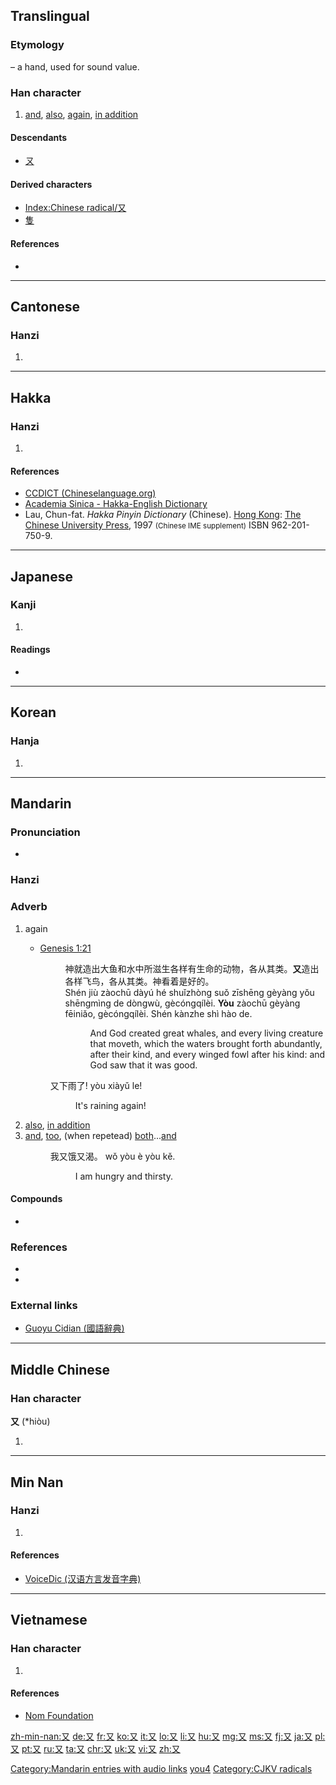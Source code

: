 {{also|ヌ|ﾇ|ㄡ|攵|文}}
==Translingual==
{{stroke order|strokes=2}}
{{stroke order|type=animate}}
===Etymology===
{{liushu|p}} – a hand, used for sound value.

{{Han etyl}}

===Han character===
{{Han char|rn=29|rad=又|as=00|sn=2|four=1740<sub>0</sub>|canj=弓大 (NK)}}

# [[and]], [[also]], [[again]], [[in addition]]

====Descendants====
*[[ㄡ]]

====Derived characters====
* [[Index:Chinese radical/又]]
* [[隻]]

====References====
* {{Han ref|kx=0164.430|dkj=03115|dj=0374.140|hdz=10390.010|uh=53C8|ud=21448|bh=A453|bd=42067}}

----

==Cantonese==

===Hanzi===
{{yue-hanzi|jyut=[[jau6]]|y=yau6}}

# {{defn|lang=yue|sort=又00}}

----

==Hakka==

===Hanzi===
{{hak-hanzi|poj=yù|gd=ju<sup>5</sup> [Meixian], zu<sup>6</sup>, zu<sup>3</sup> [Hailu]|hpy=yiu4}}

# {{defn|lang=hak|sort=又00}}

====References====
*[http://www.chinalanguage.com/dictionaries/?mode=view&view=chardict&query=%E5%8F%88 CCDICT (Chineselanguage.org)]
*[http://minhakka.ling.sinica.edu.tw/bkg/hakyin/search.php?DETAIL=1&LIMIT=id=58870&dbname=su_tian_1&graph=2 Academia Sinica - Hakka-English Dictionary]
*Lau, Chun-fat. ''Hakka Pinyin Dictionary'' (Chinese). [[Hong Kong]]: [[w:Chinese University of Hong Kong|The Chinese University Press]], 1997 <small>(Chinese IME supplement)</small> ISBN 962-201-750-9.

----

==Japanese==

===Kanji===
{{ja-kanji|grade=7|rs=又00}}

# {{defn|lang=ja|sort=又00}}

====Readings====
* {{ja-readings|on=[[ゆう]] (yū)|kun=[[また]] (mata)}}

----

==Korean==

===Hanja===
{{ko-hanja|hangeul=우|rv=u|mr=u}}

# {{defn|lang=ko|sort=又00}}

----

==Mandarin==
{{zh-hanzi-box|[[又]]}}

===Pronunciation===
* {{audio|zh-yòu.ogg|audio|lang=cmn}}

===Hanzi===
{{cmn-hanzi|pin=[[yòu]] ([[you4]])|wg=yu<sup>4</sup>}}

===Adverb===
{{cmn-adv|ts|pin=yòu|pint=you4}}

# {{context|Beginning Mandarin|lang=cmn}} again
#* [http://wordproject.org/multi/bi_en_cn_py.htm Genesis 1:21]
#*: 神就造出大鱼和水中所滋生各样有生命的动物，各从其类。'''又'''造出各样飞鸟，各从其类。神看着是好的。
#*: Shén jiù zàochū dàyú hé shuǐzhòng suǒ zīshēng gèyàng yǒu shēngmìng de dòngwù, gècóngqílèi. '''Yòu''' zàochū gèyàng fēiniǎo, gècóngqílèi. Shén kànzhe shì hào de.
#*:: And God created great whales, and every living creature that moveth, which the waters brought forth abundantly, after their kind, and every winged fowl after his kind: and God saw that it was good.
#: 又下雨了! yòu xiàyǔ le!
#::It's raining again!
# [[also]], [[in addition]]
# [[and]], [[too]], (when repetead) [[both]]...[[and]]
#: 我又饿又渴。 wǒ yòu è yòu kě.
#:: I am hungry and thirsty.

====Compounds====
{{top2}}
* {{zh-ts|又好笑，又好氣|又好笑，又好气}}
{{mid2}}
{{bottom}}

===References===
* {{cite web
| url = http://www.mdbg.net/chindict/chindict.php?page=worddict&wdrst=0&wdqb=又
| title = 又
| work = MDBG English to Chinese dictionary ( Based on CC-CEDICT )
| language = Mandarin/English
| accessdate = 2014-02-22}}
* {{cite web
| url = http://tatoeba.org/eng/sentences/search?query=%E5%8F%88&from=cmn&to=und
| title = Sentences with 又
| work = Tatoeba
| accessdate = 2014-02-24}}

===External links===
* [http://140.111.34.46/cgi-bin/dict/GetContent.cgi?Database=dict&DocNum=148095&GraphicWord=yes&QueryString=%A4S Guoyu Cidian (國語辭典)]

[[Category:Mandarin entries with audio links]]
[[Category:Beginning Mandarin|you4]]

----

==Middle Chinese==

===Han character===
'''又''' (*hiòu)<!--asterisk signifies that this is a reconstructed pronunciation-->

# {{defn|lang=ltc|sort=又00}}

----

==Min Nan==

===Hanzi===
{{nan-hanzi|poj=|tlpa=iū (iu<sup>7</sup>)|gd=iu<sup>6</sup>}}

# {{defn|lang=nan}}

====References====
*[http://cn.voicedic.com/ VoiceDic (汉语方言发音字典)]

----

==Vietnamese==

===Han character===
{{vi-hantu|[[lại]], [[hựu]]|rs=又00}}

# {{defn|lang=vi|sort=又00}}

====References====
*[http://nomfoundation.org/common/nom_details.php?codepoint=53c8 Nom Foundation]

[[Category:CJKV radicals]]

[[zh-min-nan:又]]
[[de:又]]
[[fr:又]]
[[ko:又]]
[[it:又]]
[[lo:又]]
[[li:又]]
[[hu:又]]
[[mg:又]]
[[ms:又]]
[[fj:又]]
[[ja:又]]
[[pl:又]]
[[pt:又]]
[[ru:又]]
[[ta:又]]
[[chr:又]]
[[uk:又]]
[[vi:又]]
[[zh:又]]